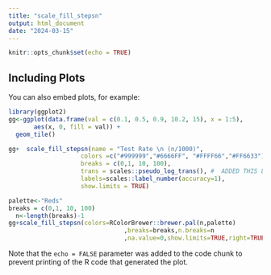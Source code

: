 ```yaml
---
title: "scale_fill_stepsn"
output: html_document
date: "2024-03-15"
---
```


```r
knitr::opts_chunk$set(echo = TRUE)
```



## Including Plots

You can also embed plots, for example:

```r
library(ggplot2)
gg<-ggplot(data.frame(val = c(0.1, 0.5, 0.9, 10.2, 15), x = 1:5),
       aes(x, 0, fill = val)) +
  geom_tile()

gg+  scale_fill_stepsn(name = "Test Rate \n (n/1000)", 
                    colors =c("#999999","#6666FF", "#FFFF66","#FF6633"),
                    breaks = c(0,1, 10, 100), 
                    trans = scales::pseudo_log_trans(), #  ADDED THIS LINE
                    labels=scales::label_number(accuracy=1),
                    show.limits = TRUE) 
```

```r
palette<-"Reds"
breaks = c(0,1, 10, 100)
  n<-length(breaks)-1
gg+scale_fill_stepsn(colors=RColorBrewer::brewer.pal(n,palette)
                                ,breaks=breaks,n.breaks=n
                                ,na.value=0,show.limits=TRUE,right=TRUE)
```

Note that the `echo = FALSE` parameter was added to the code chunk to prevent printing of the R code that generated the plot.
